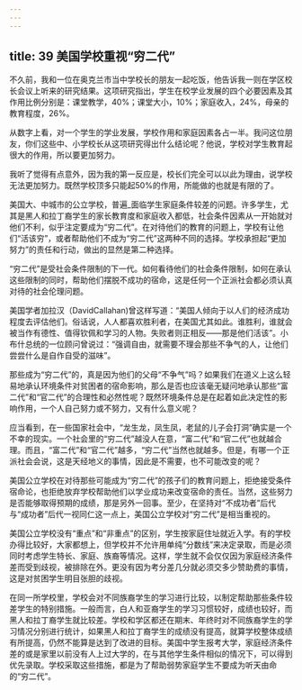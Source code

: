 ```yaml
---
---
---
```

title: 39 美国学校重视“穷二代”
---




不久前，我和一位在奥克兰市当中学校长的朋友一起吃饭，他告诉我一则在学区校长会议上听来的研究结果。这项研究指出，学生在校学业发展的四个必要因素及其作用比例分别是：课堂教学，40%；课堂大小，10%；家庭收入，24%，母亲的教育程度，26%。

从数字上看，对一个学生的学业发展，学校作用和家庭因素各占一半。我问这位朋友，你们这些中、小学校长从这项研究得出什么结论呢？他说，学校对学生教育起很大的作用，所以要更加努力。

我听了觉得有点意外，因为我的第一反应是，校长们完全可以以此为理由，说学校无法更加努力。既然学校顶多只能起50%的作用，所能做的也就是有限的了。

美国大、中城市的公立学校，普遍_面临学生家庭条件较差的问题。许多学生，尤其是黑人和拉丁裔学生的家长教育度和家庭收入都低，社会条件因素从一开始就对他们不利，似乎注定要成为“穷二代”。在对待他们的教育的问题上，学校有让他们“活该穷”，或者帮助他们不成为“穷二代”这两种不同的选择。学校承担起“更加努力”的责任和行动，做出的显然是第二种选择。

“穷二代”是受社会条件限制的下一代。如何看待他们的社会条件限制，如何在承认这些限制的同时，帮助他们摆脱不成功的宿命，这是任何一个正派社会都必须认真对待的社会伦理问题。

美国学者加拉汉（DavidCallahan)曾这样写道：“美国人倾向于以人们的经济成功程度去评估他们。俗话说，人人都喜欢胜利者，在美国尤其如此。谁胜利，谁就会被当作有德性、值得钦佩和学习的人物。失败者则正相反——那是他们活该”。小布什总统的一位顾问曾说过：“强调自由，就需要不理会那些不争气的人，让他们尝尝什么是自作自受的滋味”。

那些成为“穷二代”的，真是因为他们的父母“不争气”吗？如果我们在道义上这么轻易地承认环境条件对贫困者的宿命影响，那么是否也应该毫无疑问地承认那些“富二代”和“官二代”的合理性和必然性呢？既然环境条件总是在起着如此决定性的影响作用，一个人自己努力或不努力，又有什么意义呢？

应当看到，在一些国家社会中，“龙生龙，凤生凤，老鼠的儿子会打洞”确实是一个不幸的现实。一个社会里的“穷二代”越没人在意，“富二代”和“官二代”也就越合理。而且，“富二代”和“官二代”越多，“穷二代”当然也就越多。但是，有哪一个正派社会会说，这是天经地义的事情，因此是不需要，也不可能改变的呢？

美国公立学校在对待那些可能成为“穷二代”的孩子们的教育问题上，拒绝接受条件宿命论，也拒绝放弃学校帮助他们以学业成功来改变宿命的责任。当然，这些努力是否能够取得预期的成绩，那是另外一回事。至少，在坚持对“不成功者”后代与“成功者”后代一视同仁这一点上，美国公立学校对“穷二代”是相当重视的。

美国公立学校没有“重点”和“非重点”的区别，学生按家庭住址就近入学。有的学校办得比较好，大家都想上，但学校并不允许用单纯“分数线”来决定录取，而是必须同时考虑学生特长、家庭、族裔等情况。这样，学生就不会仅仅因为家庭经济条件差而受到歧视，被排除在外。更没有因为考分差几分就必须交多少赞助费的事情，这是对贫困学生明目张胆的歧视。

在同一所学校里，学校会对不同族裔学生的学习进行比较，以制定帮助那些条件较差学生的特别措施。一般而言，白人和亚裔学生的学习习惯较好，成绩也较好，而黑人和拉丁裔学生就比较差。学校和学区都还在期末、年终时对不同族裔学生的学习情况分别进行统计，如果黑人和拉丁裔学生的成绩没有提高，就算学校整体成绩有所提高，仍然不能算是达到了改进的目标。美国中学生报考大学，家庭经济条件差的或是家里以前没有人上过大学的，在与其他学生条件相似的情况下，可以得到优先录取。学校采取这些措施，都是为了帮助弱势家庭学生不要成为听天由命的“穷二代”。
